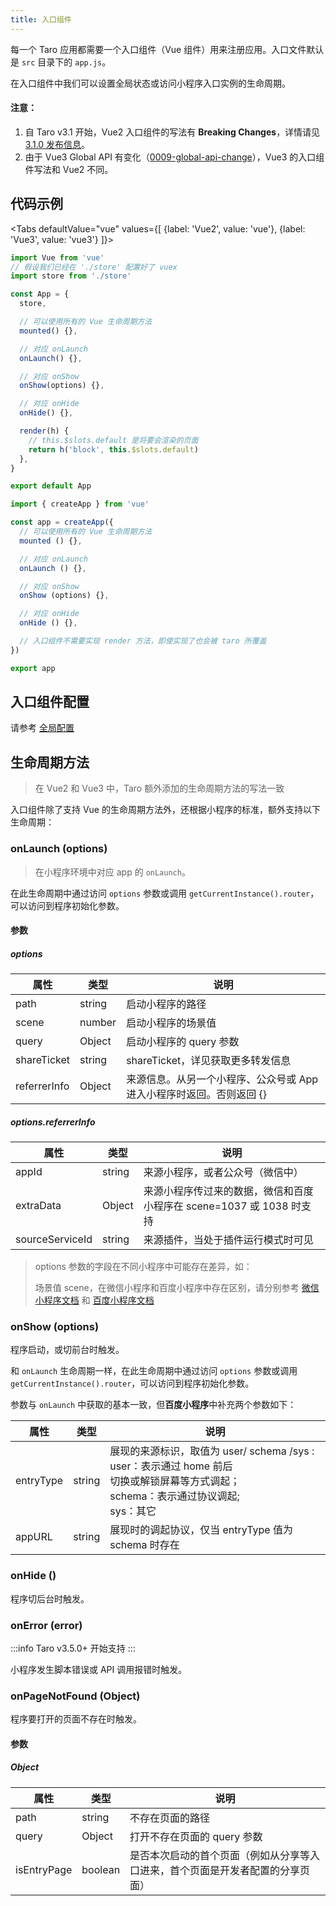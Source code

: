 ```yaml
---
title: 入口组件
---
```



每一个 Taro 应用都需要一个入口组件（Vue 组件）用来注册应用。入口文件默认是 `src` 目录下的 `app.js`。

在入口组件中我们可以设置全局状态或访问小程序入口实例的生命周期。

#### 注意：

1. 自 Taro v3.1 开始，Vue2 入口组件的写法有 **Breaking Changes**，详情请见 [3.1.0 发布信息](https://github.com/NervJS/taro/releases/tag/v3.1.0)。
2. 由于 Vue3 Global API 有变化（[0009-global-api-change](https://github.com/vuejs/rfcs/blob/master/active-rfcs/0009-global-api-change.md)），Vue3 的入口组件写法和 Vue2 不同。

## 代码示例

<Tabs
  defaultValue="vue"
  values={[
    {label: 'Vue2', value: 'vue'},
    {label: 'Vue3', value: 'vue3'}
  ]}>
<TabItem value="vue">

```js title="app.js"
import Vue from 'vue'
// 假设我们已经在 './store' 配置好了 vuex
import store from './store'

const App = {
  store,

  // 可以使用所有的 Vue 生命周期方法
  mounted() {},

  // 对应 onLaunch
  onLaunch() {},

  // 对应 onShow
  onShow(options) {},

  // 对应 onHide
  onHide() {},

  render(h) {
    // this.$slots.default 是将要会渲染的页面
    return h('block', this.$slots.default)
  },
}

export default App
```

</TabItem>

<TabItem value="vue3">

```jsx title="app.js"
import { createApp } from 'vue'

const app = createApp({
  // 可以使用所有的 Vue 生命周期方法
  mounted () {},

  // 对应 onLaunch
  onLaunch () {},

  // 对应 onShow
  onShow (options) {},

  // 对应 onHide
  onHide () {},

  // 入口组件不需要实现 render 方法，即使实现了也会被 taro 所覆盖
})

export app
```

</TabItem>
</Tabs>

## 入口组件配置

请参考 [全局配置](./app-config)

## 生命周期方法

> 在 Vue2 和 Vue3 中，Taro 额外添加的生命周期方法的写法一致

入口组件除了支持 Vue 的生命周期方法外，还根据小程序的标准，额外支持以下生命周期：

### onLaunch (options)

> 在小程序环境中对应 app 的 `onLaunch`。

在此生命周期中通过访问 `options` 参数或调用 `getCurrentInstance().router`，可以访问到程序初始化参数。

#### 参数

##### options

| 属性         | 类型   | 说明                                                                 |
| ------------ | ------ | -------------------------------------------------------------------- |
| path         | string | 启动小程序的路径                                                     |
| scene        | number | 启动小程序的场景值                                                   |
| query        | Object | 启动小程序的 query 参数                                              |
| shareTicket  | string | shareTicket，详见获取更多转发信息                                    |
| referrerInfo | Object | 来源信息。从另一个小程序、公众号或 App 进入小程序时返回。否则返回 {} |

##### options.referrerInfo

| 属性            | 类型   | 说明                                                                 |
| --------------- | ------ | -------------------------------------------------------------------- |
| appId           | string | 来源小程序，或者公众号（微信中）                                     |
| extraData       | Object | 来源小程序传过来的数据，微信和百度小程序在 scene=1037 或 1038 时支持 |
| sourceServiceId | string | 来源插件，当处于插件运行模式时可见                                   |

> options 参数的字段在不同小程序中可能存在差异，如：
>
> 场景值 scene，在微信小程序和百度小程序中存在区别，请分别参考 [微信小程序文档](https://developers.weixin.qq.com/miniprogram/dev/framework/app-service/scene.html) 和 [百度小程序文档](https://smartprogram.baidu.com/docs/data/scene/)

### onShow (options)

程序启动，或切前台时触发。

和 `onLaunch` 生命周期一样，在此生命周期中通过访问 `options` 参数或调用 `getCurrentInstance().router`，可以访问到程序初始化参数。

参数与 `onLaunch` 中获取的基本一致，但**百度小程序**中补充两个参数如下：

| 属性      | 类型   | 说明                                                                                                                                                 |
| --------- | ------ | ---------------------------------------------------------------------------------------------------------------------------------------------------- |
| entryType | string | 展现的来源标识，取值为 user/ schema /sys :<br />user：表示通过 home 前后<br/>切换或解锁屏幕等方式调起；<br/>schema：表示通过协议调起;<br />sys：其它 |
| appURL    | string | 展现时的调起协议，仅当 entryType 值为 schema 时存在                                                                                                  |

### onHide ()

程序切后台时触发。

### onError (error)

:::info
Taro v3.5.0+ 开始支持
:::

小程序发生脚本错误或 API 调用报错时触发。

### onPageNotFound (Object)

程序要打开的页面不存在时触发。

#### 参数

##### Object

| 属性        | 类型    | 说明                                                                           |
| ----------- | ------- | ------------------------------------------------------------------------------ |
| path        | string  | 不存在页面的路径                                                               |
| query       | Object  | 打开不存在页面的 query 参数                                                    |
| isEntryPage | boolean | 是否本次启动的首个页面（例如从分享等入口进来，首个页面是开发者配置的分享页面） |
